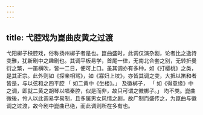 ```yaml
---
---
---
```

title: 弋腔戏为崑曲皮黄之过渡
---



弋阳梆子秧腔戏，俗称扬州梆子者是也。崑曲盛时，此调仅演杂剧，论者比之逸诗变雅，犹新剧中之趣剧也。其调平板易学，首尾一律，无南北合套之别，无转折曼衍之繁，一笛横吹，皆一二日，便可上口。虽其调亦有多种，如《打樱桃》之类，是其正宗。此外则如《探亲相骂》，如《寡妇上坟》，亦皆其调之变，大抵以笛和者皆是，与以弦和之四平腔 「 如二黄中《坐楼》。」 及徽梆子， 「 如《得意缘》中之调，即就二黄之胡琴以唱秦腔，似是而非，故只可谓之徽梆子。」 均不类。崑曲微後，伶人以此调易学易制，且多属男女风情之剧，故广制而盛传之，为崑曲与徽调之过渡，故今剧中崑曲已绝，而此调则所在多有也。